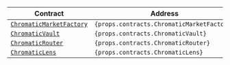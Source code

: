 <table>
  <thead>
    <tr>
      <th>Contract</th>
      <th>Address</th>
    </tr>
  </thead>
  <tbody>
    <tr>
      <td>
        <a
          href="https://github.com/chromatic-protocol/contracts/blob/main/contracts/core/ChromaticMarketFactory.sol"
          target="_blank"
          rel="noopener noreferrer"
        >
          <code>ChromaticMarketFactory</code>
        </a>
      </td>
      <td>
        <code>{props.contracts.ChromaticMarketFactory}</code>
      </td>
    </tr>
    <tr>
      <td>
        <a
          href="https://github.com/chromatic-protocol/contracts/blob/main/contracts/core/ChromaticVault.sol"
          target="_blank"
          rel="noopener noreferrer"
        >
          <code>ChromaticVault</code>
        </a>
      </td>
      <td>
        <code>{props.contracts.ChromaticVault}</code>
      </td>
    </tr>
    <tr>
      <td>
        <a
          href="https://github.com/chromatic-protocol/contracts/blob/main/contracts/periphery/ChromaticRouter.sol"
          target="_blank"
          rel="noopener noreferrer"
        >
          <code>ChromaticRouter</code>
        </a>
      </td>
      <td>
        <code>{props.contracts.ChromaticRouter}</code>
      </td>
    </tr>
    <tr>
      <td>
        <a
          href="https://github.com/chromatic-protocol/contracts/blob/main/contracts/periphery/ChromaticLens.sol"
          target="_blank"
          rel="noopener noreferrer"
        >
          <code>ChromaticLens</code>
        </a>
      </td>
      <td>
        <code>{props.contracts.ChromaticLens}</code>
      </td>
    </tr>
  </tbody>
</table>
